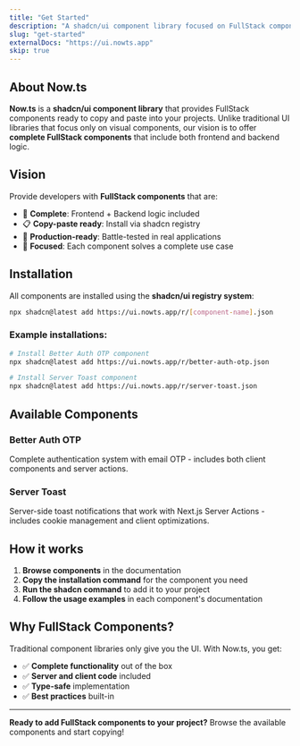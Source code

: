 ```yaml
---
title: "Get Started"
description: "A shadcn/ui component library focused on FullStack components that you can copy and paste into your projects."
slug: "get-started"
externalDocs: "https://ui.nowts.app"
skip: true
---
```


## About Now.ts

**Now.ts** is a **shadcn/ui component library** that provides FullStack components ready to copy and paste into your projects. Unlike traditional UI libraries that focus only on visual components, our vision is to offer **complete FullStack components** that include both frontend and backend logic.

## Vision

Provide developers with **FullStack components** that are:
- 🔧 **Complete**: Frontend + Backend logic included
- 📋 **Copy-paste ready**: Install via shadcn registry
- 🚀 **Production-ready**: Battle-tested in real applications
- 🎯 **Focused**: Each component solves a complete use case

## Installation

All components are installed using the **shadcn/ui registry system**:

```bash
npx shadcn@latest add https://ui.nowts.app/r/[component-name].json
```

### Example installations:

```bash
# Install Better Auth OTP component
npx shadcn@latest add https://ui.nowts.app/r/better-auth-otp.json

# Install Server Toast component  
npx shadcn@latest add https://ui.nowts.app/r/server-toast.json
```

## Available Components

### Better Auth OTP
Complete authentication system with email OTP - includes both client components and server actions.

### Server Toast
Server-side toast notifications that work with Next.js Server Actions - includes cookie management and client optimizations.

## How it works

1. **Browse components** in the documentation
2. **Copy the installation command** for the component you need
3. **Run the shadcn command** to add it to your project
4. **Follow the usage examples** in each component's documentation

## Why FullStack Components?

Traditional component libraries only give you the UI. With Now.ts, you get:
- ✅ **Complete functionality** out of the box
- ✅ **Server and client code** included
- ✅ **Type-safe** implementation
- ✅ **Best practices** built-in

---

**Ready to add FullStack components to your project?** Browse the available components and start copying!
